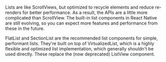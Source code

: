 

Lists are like ScrollViews, but optimized to recycle elements and reduce re-renders for better performance. As a result, the APIs are a little more complicated than ScrollView. The built-in list components in React Native are still evolving, so you can expect more features and performance from these in the future.

FlatList and SectionList are the recommended list components for simple, performant lists. They're built on top of VirtualizedList, which is a highly flexible and optimized list implementation, which generally shouldn't be used directly. These replace the (now deprecated) ListView component.
